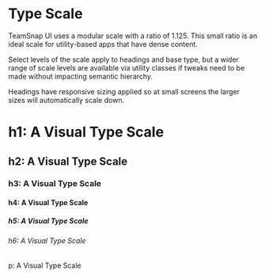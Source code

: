 <!--- typography.stories.mdx -->


<Meta title="Patterns/Typography" />

# Type Scale

  TeamSnap UI uses a modular scale with a ratio of 1.125. This small ratio is an ideal scale for utility-based apps that have dense content.

  Select levels of the scale apply to headings and base type, but a wider range of scale levels are available via utility classes if tweaks need to be made without impacting semantic hierarchy.

  Headings have responsive sizing applied so at small screens the larger sizes will automatically scale down.

<Preview>
  <div className="u-spaceBetweenLg">
    <h1>h1: A Visual Type Scale</h1>
    <h2>h2: A Visual Type Scale</h2>
    <h3>h3: A Visual Type Scale</h3>
    <h4>h4: A Visual Type Scale</h4>
    <h5>h5: A Visual Type Scale</h5>
    <h6>h6: A Visual Type Scale</h6>
    <p>p: A Visual Type Scale</p>
  </div>
</Preview>
